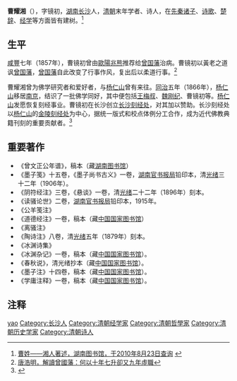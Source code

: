 '''曹耀湘'''（{{bd|？||？||}}），字镜初，[[湖南|湖南]][[长沙|长沙]]人，[[清朝|清朝]]末年学者、诗人，在[[先秦诸子|先秦诸子]]、[[诗歌|诗歌]]、[[楚辞|楚辞]]、[[经学|经学]]等方面皆有建树。<ref>[http://www.txhn.net/xrzs/201008/t20100806_7317.htm 曹姓——湘人著述，湖南图书馆，于2010年8月23日查询] {{webarchive|url=https://web.archive.org/web/20110630003747/http://www.txhn.net/xrzs/201008/t20100806_7317.htm |date=2011年6月30日 }}</ref>

==生平==
[[咸豐|咸豐]]七年（1857年），曹镜初曾由[[歐陽兆熊|歐陽兆熊]]推荐给[[曾国藩|曾国藩]]治病。曹镜初以黃老之道讽[[曾国藩|曾国藩]]，[[曾国藩|曾国藩]]自此改变了行事作风，复出后以柔道行事。<ref>[http://magazines.sina.com.tw/books/know/barticle/4898-4.html 唐浩明，解讀曾國藩：何以十年七升卻又九年虛職]{{dead link|date=2018年3月 |bot=InternetArchiveBot |fix-attempted=yes }}</ref>

曹耀湘曾为佛学研究者和爱好者，与[[杨仁山|杨仁山]]曾有来往。[[同治|同治]]五年（1866年），[[杨仁山|杨仁山]]移居[[南京|南京]]，结识了一批佛学同好，其中便包括[[王梅叔|王梅叔]]、[[魏刚纪|魏刚纪]]、曹镜初等。[[杨仁山|杨仁山]]发愿恢复刻经事业。曹镜初在长沙创立[[长沙刻经处|长沙刻经处]]，对其加以赞助。长沙刻经处以[[杨仁山|杨仁山]]的[[金陵刻经处|金陵刻经处]]为中心，据统一版式和校点体例分工合作，成为近代佛教典籍刊刻的重要贡献者。<ref>{{Cite web |url=http://www.guoxue.com/www/xsxx/txt.asp?id=979 |title=楼宇烈，杨仁山先生小传 |access-date=2010-08-23 |archive-url=https://web.archive.org/web/20090527220457/http://www.guoxue.com/www/xsxx/txt.asp?id=979 |archive-date=2009-05-27 |dead-url=yes }}</ref>

==重要著作==
*《曾文正公年谱》，稿本（藏[[湖南图书馆|湖南图书馆]]）
*《墨子笺》十五卷，《墨子尚书古义》一卷，[[湖南官书报局|湖南官书报局]]铅印本，清[[光绪|光绪]]三十二年（1906年）。
*《阴符经注》三卷，《悬谈》一卷，清[[光绪|光绪]]二十二年（1896年）刻本。
*《读骚论世》二卷，[[湖南官书报局|湖南官书报局]]铅印本，1915年。
*《公羊笺注》
*《道德经注》一卷，稿本（藏[[中国国家图书馆|中国国家图书馆]]）
*《离骚注》
*《陶诗注》八卷，清[[光绪|光绪]]五年（1879年）刻本。
*《冰渊诗集》
*《冰渊杂记》一卷，稿本（藏[[中国国家图书馆|中国国家图书馆]]）。
*《春秋说》，清光绪抄本（藏[[中国国家图书馆|中国国家图书馆]]）。
*《墨子注》十四卷，稿本（藏[[中国国家图书馆|中国国家图书馆]]）。
*《学庸注释》一卷，稿本（藏[[中国国家图书馆|中国国家图书馆]]）。

==注释==
{{reflist}}

{{normdaten}}
{{DEFAULTSORT:cao yaoxiang}}
[[Category:曹姓|yao]]
[[Category:长沙人|Category:长沙人]]
[[Category:清朝经学家|Category:清朝经学家]]
[[Category:清朝哲學家|Category:清朝哲學家]]
[[Category:清朝历史学家|Category:清朝历史学家]]
[[Category:清朝诗人|Category:清朝诗人]]